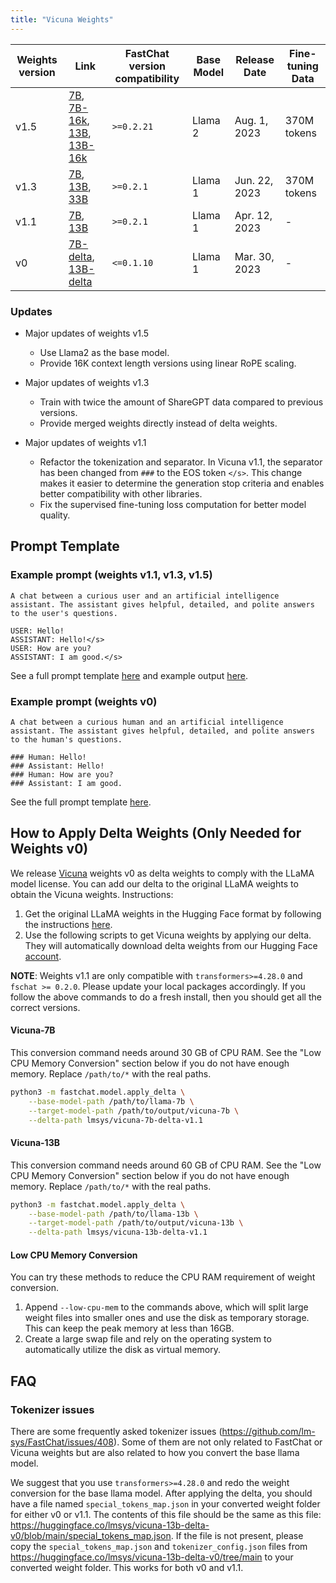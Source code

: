 ```yaml
---
title: "Vicuna Weights"
---
```


| Weights version | Link | FastChat version compatibility | Base Model | Release Date | Fine-tuning Data |
| ---- | ---- | ---- | ---- | ---- | ---- |
| v1.5 | [7B](https://huggingface.co/lmsys/vicuna-7b-v1.5), [7B-16k](https://huggingface.co/lmsys/vicuna-7b-v1.5-16k), [13B](https://huggingface.co/lmsys/vicuna-13b-v1.5), [13B-16k](https://huggingface.co/lmsys/vicuna-13b-v1.5-16k) | `>=0.2.21` | Llama 2 | Aug. 1, 2023 | 370M tokens |
| v1.3 | [7B](https://huggingface.co/lmsys/vicuna-7b-v1.3), [13B](https://huggingface.co/lmsys/vicuna-13b-v1.3), [33B](//huggingface.co/lmsys/vicuna-33b-v1.3) | `>=0.2.1` | Llama 1 | Jun. 22, 2023 | 370M tokens |
| v1.1 | [7B](https://huggingface.co/lmsys/vicuna-7b-v1.1), [13B](https://huggingface.co/lmsys/vicuna-13b-v1.1) | `>=0.2.1` | Llama 1 | Apr. 12, 2023 | - |
| v0 | [7B-delta](https://huggingface.co/lmsys/vicuna-7b-delta-v0), [13B-delta](https://huggingface.co/lmsys/vicuna-13b-delta-v0) | `<=0.1.10` | Llama 1 | Mar. 30, 2023 | - |

### Updates
- Major updates of weights v1.5
  - Use Llama2 as the base model.
  - Provide 16K context length versions using linear RoPE scaling.

- Major updates of weights v1.3
  - Train with twice the amount of ShareGPT data compared to previous versions.
  - Provide merged weights directly instead of delta weights.

- Major updates of weights v1.1
  - Refactor the tokenization and separator. In Vicuna v1.1, the separator has been changed from `###` to the EOS token `</s>`. This change makes it easier to determine the generation stop criteria and enables better compatibility with other libraries.
  - Fix the supervised fine-tuning loss computation for better model quality.

## Prompt Template

### Example prompt (weights v1.1, v1.3, v1.5)
```
A chat between a curious user and an artificial intelligence assistant. The assistant gives helpful, detailed, and polite answers to the user's questions.

USER: Hello!
ASSISTANT: Hello!</s>
USER: How are you?
ASSISTANT: I am good.</s>
```

See a full prompt template [here](https://github.com/lm-sys/FastChat/blob/d578599c69d060e6d40943f1b5b72af98956092a/fastchat/conversation.py#L286-L299) and example output [here](https://github.com/lm-sys/FastChat/blob/d578599c69d060e6d40943f1b5b72af98956092a/fastchat/conversation.py#L748-L753).

### Example prompt (weights v0)
```
A chat between a curious human and an artificial intelligence assistant. The assistant gives helpful, detailed, and polite answers to the human's questions.

### Human: Hello!
### Assistant: Hello!
### Human: How are you?
### Assistant: I am good.
```

See the full prompt template [here](https://github.com/lm-sys/FastChat/blob/d578599c69d060e6d40943f1b5b72af98956092a/fastchat/conversation.py#L238-L269).

## How to Apply Delta Weights (Only Needed for Weights v0)

We release [Vicuna](https://lmsys.org/blog/2023-03-30-vicuna/) weights v0 as delta weights to comply with the LLaMA model license.
You can add our delta to the original LLaMA weights to obtain the Vicuna weights. Instructions:

1. Get the original LLaMA weights in the Hugging Face format by following the instructions [here](https://huggingface.co/docs/transformers/main/model_doc/llama).
2. Use the following scripts to get Vicuna weights by applying our delta. They will automatically download delta weights from our Hugging Face [account](https://huggingface.co/lmsys).

**NOTE**:
Weights v1.1 are only compatible with ```transformers>=4.28.0``` and ``fschat >= 0.2.0``.
Please update your local packages accordingly. If you follow the above commands to do a fresh install, then you should get all the correct versions.

#### Vicuna-7B
This conversion command needs around 30 GB of CPU RAM.
See the "Low CPU Memory Conversion" section below if you do not have enough memory.
Replace `/path/to/*` with the real paths.
```bash
python3 -m fastchat.model.apply_delta \
    --base-model-path /path/to/llama-7b \
    --target-model-path /path/to/output/vicuna-7b \
    --delta-path lmsys/vicuna-7b-delta-v1.1
```

#### Vicuna-13B
This conversion command needs around 60 GB of CPU RAM.
See the "Low CPU Memory Conversion" section below if you do not have enough memory.
Replace `/path/to/*` with the real paths.
```bash
python3 -m fastchat.model.apply_delta \
    --base-model-path /path/to/llama-13b \
    --target-model-path /path/to/output/vicuna-13b \
    --delta-path lmsys/vicuna-13b-delta-v1.1
```

#### Low CPU Memory Conversion
You can try these methods to reduce the CPU RAM requirement of weight conversion.
1. Append `--low-cpu-mem` to the commands above, which will split large weight files into smaller ones and use the disk as temporary storage. This can keep the peak memory at less than 16GB.
2. Create a large swap file and rely on the operating system to automatically utilize the disk as virtual memory.

## FAQ

### Tokenizer issues
There are some frequently asked tokenizer issues (https://github.com/lm-sys/FastChat/issues/408).
Some of them are not only related to FastChat or Vicuna weights but are also related to how you convert the base llama model.

We suggest that you use `transformers>=4.28.0` and redo the weight conversion for the base llama model.
After applying the delta, you should have a file named `special_tokens_map.json` in your converted weight folder for either v0 or v1.1.
The contents of this file should be the same as this file: https://huggingface.co/lmsys/vicuna-13b-delta-v0/blob/main/special_tokens_map.json.
If the file is not present, please copy the `special_tokens_map.json` and `tokenizer_config.json` files from https://huggingface.co/lmsys/vicuna-13b-delta-v0/tree/main to your converted weight folder. This works for both v0 and v1.1.
